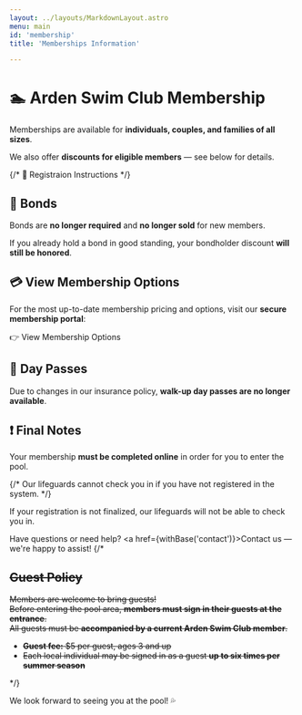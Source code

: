 ```yaml
---
layout: ../layouts/MarkdownLayout.astro
menu: main
id: 'membership'
title: 'Memberships Information'

---
```

 


# 🏊 Arden Swim Club Membership

Memberships are available for **individuals, couples, and families of all sizes**.

We also offer **discounts for eligible members** — see below for details.

{/* <Link href="how-to-join">🤔 Registraion Instructions</Link> */}

<HowToJoin />

## 🔐 Bonds

Bonds are **no longer required** and **no longer sold** for new members.  

If you already hold a bond in good standing, your bondholder discount **will still be honored**.

## 💳 View Membership Options

For the most up-to-date membership pricing and options, visit our **secure membership portal**:

<Link href="https://www.esoftplanner.com/v3/planner/memberships.php?access=0dG81LSVxNmo65bCzW57uZyIpg==" 
    blank={true} >👉 View Membership Options</Link>


## 🚫 Day Passes

Due to changes in our insurance policy, **walk-up day passes are no longer available**.

## ❗ Final Notes

Your membership **must be completed online** in order for you to enter the pool. 

{/* Our lifeguards cannot check you in if you have not registered in the system. */}

If your registration is not finalized, our lifeguards will not be able to check you in.

Have questions or need help? <a href={withBase('contact')}>Contact us</a> — we're happy to assist!
{/* 
<strike>
## Guest Policy

Members are welcome to bring guests!  
Before entering the pool area, **members must sign in their guests at the entrance**.  
All guests must be **accompanied by a current Arden Swim Club member**.

- **Guest fee:** $5 per guest, ages 3 and up  
- Each local individual may be signed in as a guest **up to six times per summer season**

</strike> */}

We look forward to seeing you at the pool! 💦
